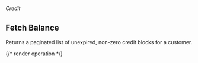 ###### *Credit*

## Fetch Balance

Returns a paginated list of unexpired, non-zero credit blocks for a customer.

{/* render operation */}
